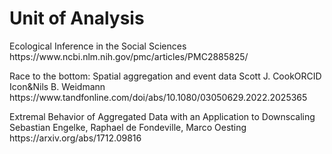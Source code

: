 # Unit of Analysis

Ecological Inference in the Social Sciences
https://www.ncbi.nlm.nih.gov/pmc/articles/PMC2885825/

Race to the bottom: Spatial aggregation and event data
Scott J. CookORCID Icon&Nils B. Weidmann
https://www.tandfonline.com/doi/abs/10.1080/03050629.2022.2025365

Extremal Behavior of Aggregated Data with an Application to Downscaling
Sebastian Engelke, Raphael de Fondeville, Marco Oesting
https://arxiv.org/abs/1712.09816